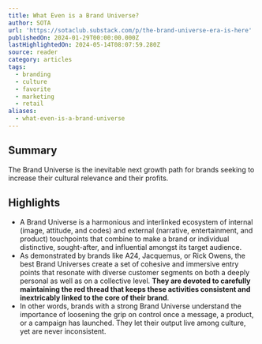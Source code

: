 ```yaml
---
title: What Even is a Brand Universe?
author: SOTA
url: 'https://sotaclub.substack.com/p/the-brand-universe-era-is-here'
publishedOn: 2024-01-29T00:00:00.000Z
lastHighlightedOn: 2024-05-14T08:07:59.280Z
source: reader
category: articles
tags:
  - branding
  - culture
  - favorite
  - marketing
  - retail
aliases:
  - what-even-is-a-brand-universe
---
```

## Summary

The Brand Universe is the inevitable next growth path for brands seeking to increase their cultural relevance and their profits.

## Highlights
- A Brand Universe is a harmonious and interlinked ecosystem of internal (image, attitude, and codes) and external (narrative, entertainment, and product) touchpoints that combine to make a brand or individual distinctive, sought-after, and influential amongst its target audience.
- As demonstrated by brands like A24, Jacquemus, or Rick Owens, the best Brand Universes create a set of cohesive and immersive entry points that resonate with diverse customer segments on both a deeply personal as well as on a collective level. **They are devoted to carefully maintaining the red thread that keeps these activities consistent and inextricably linked to the core of their brand**.
- In other words, brands with a strong Brand Universe understand the importance of loosening the grip on control once a message, a product, or a campaign has launched. They let their output live among culture, yet are never inconsistent.
